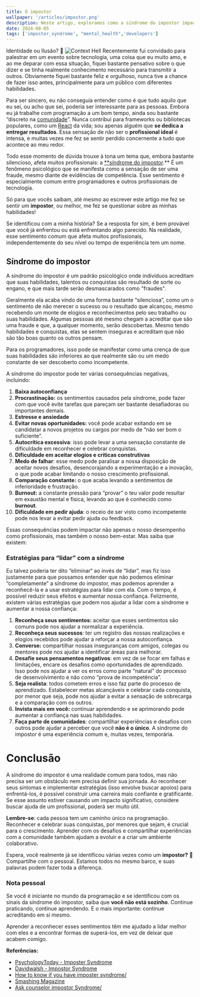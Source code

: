 ```yaml
---
title: O impostor
wallpaper: '/articles/impostor.png'
description: Neste artigo, exploramos como a síndrome do impostor impacta muitos desenvolvedores, desmistificando suas causas e oferecendo insights para superá-la.
date: 2024-08-05
tags: ['impostor_syndrome', "mental_health",'developers']
---
```


Identidade ou Ilusão? 🥷
<Image
  className='w-full h-50'
  src='/articles/impostor.png'
  alt='Context Hell'
  width={600}
  height={600}
  priority
/>
Recentemente fui convidado para palestrar em um evento sobre tecnologia, uma coisa que eu muito amo, e ao me deparar com essa situação, fiquei bastante pensativo sobre o que dizer e se tinha realmente conhecimento necessário para transmitir a outros. Obviamente fiquei bastante feliz e orgulhoso, nunca tive a chance de fazer isso antes, principalmente para um público com diferentes habilidades. 

Para ser sincero, eu não conseguia entender como é que tudo aquilo que eu sei, ou acho que sei, poderia ser interessante para as pessoas. Embora eu já trabalhe com programação a um bom tempo, ainda sou bastante “discreto na [comunidade](https://www.facebook.com/communitydevangola)”. Nunca contribui para frameworks ou bibliotecas populares, como um [React](https://react.dev/) da vida; sou apenas alguém que **se dedica a entregar resultados**. Essa sensação de não ser o **profissional ideal** é intensa, e muitas vezes me fez se sentir perdido concernente a tudo que acontece ao meu redor.

Todo esse momento de dúvida trouxe à tona um tema que, embora bastante silencioso, afeta muitos profissionais: a [**síndrome do impostor](https://pt.wikipedia.org/wiki/S%C3%ADndrome_do_impostor).** É um fenômeno psicológico que se manifesta como a sensação de ser uma fraude, mesmo diante de evidências de competência. Esse sentimento é especialmente comum entre programadores e outros profissionais de tecnologia.

Só para que vocês saibam, até mesmo ao escrever este artigo me fez se sentir um **impostor**, ou melhor, me fez se questionar sobre as minhas habilidades!

Se identificou com a minha história? Se a resposta for sim, é bem provável que você já enfrentou ou está enfrentando algo parecido. Na realidade, esse sentimento comum que afeta muitos profissionais, independentemente do seu nível ou tempo de experiência tem um nome.

## Síndrome do impostor

A síndrome do impostor é um padrão psicológico onde indivíduos acreditam que suas habilidades, talentos ou conquistas são resultado de sorte ou engano, e que mais tarde serão desmascarados como "fraudes". 

Geralmente ela acaba vindo de uma forma bastante “silenciosa”, como um o sentimento de não merecer o sucesso ou o resultado que alcançou, mesmo recebendo um monte de elogios e reconhecimentos pelo seu trabalho ou suas habilidades. Algumas pessoas até mesmo chegam a acreditar que são uma fraude e que, a qualquer momento, serão descobertas. Mesmo tendo habilidades e conquistas, elas se sentem inseguras e acreditam que não são tão boas quanto os outros pensam.

Para os programadores, isso pode se manifestar como uma crença de que suas habilidades são inferiores ao que realmente são ou um medo constante de ser descoberto como incompetente.

A síndrome do impostor pode ter várias consequências negativas, incluindo:

1. **Baixa autoconfiança**
2. **Procrastinação:** os sentimentos causados pela síndrome, pode fazer com que você evite tarefas que pareçam ser bastante desafiadoras ou importantes demais.
3. **Estresse e ansiedade**
4. **Evitar novas oportunidades:** você pode acabar exitando em se candidatar a novos projetos ou cargos por medo de “não ser bom o suficiente”.
5. **Autocrítica excessiva**: isso pode levar a uma sensação constante de dificuldade em reconhecer e celebrar conquistas.
6. **Dificuldade em aceitar elogios e críticas construtivas**
7. **Medo de falhar**: esse medo pode paralisar a nossa disposição de aceitar novos desafios, desencorajando a experimentação e a inovação, o que pode acabar limitando o nosso crescimento profissional.
8. **Comparação constante:** o que acaba levando a sentimentos de inferioridade e frustração.
9. **Burnout:** a constante pressão para “provar” o teu valor pode resultar em exaustão mental e física, levando ao que é conhecido como **burnout**.
10. **Dificuldade em pedir ajuda**: o receio de ser visto como incompetente pode nos levar a evitar pedir ajuda ou feedback.

Essas consequências podem impactar não apenas o nosso desempenho como profissionais, mas também o nosso bem-estar. Mas saiba que existem:

### Estratégias para “lidar” com a síndrome

Eu talvez poderia ter dito “eliminar“ ao invés de “lidar”, mas fiz isso justamente para que possamos entender que não podemos eliminar “completamente” a síndrome do impostor, mas podemos aprender a reconhecê-la e a usar estratégias para lidar com ela. Com o tempo, é possível reduzir seus efeitos e aumentar nossa confiança. Felizmente, existem várias estratégias que podem nos ajudar a lidar com a síndrome e aumentar a nossa confiança:

1. **Reconheça seus sentimentos:** aceitar que esses sentimentos são comuns pode nos ajudar a normalizar a experiência.
2. **Reconheça seus sucessos**: ter um registro das nossas realizações e elogios recebidos pode ajudar a reforçar a nossa autoconfiança.
3. **Converse:** compartilhar nossas inseguranças com amigos, colegas ou mentores pode nos ajudar a identificar áreas para melhorar.
4. **Desafie seus pensamentos negativos**:  em vez de se focar em falhas e limitações, encare os desafios como oportunidades de aprendizado. Isso pode nos ajudar a ver os erros como parte “natural” do processo de desenvolvimento e não como “prova de incompetência”.
5. **Seja realista**: todos cometem erros e isso faz parte do processo de aprendizado. Estabelecer metas alcançáveis e celebrar cada conquista, por menor que seja, pode nos ajudar a evitar a sensação de sobrecarga e a comparação com os outros.
6. **Invista mais em você:** continuar aprendendo e se aprimorando pode aumentar a confiança nas suas habilidades.
7. **Faça parte de comunidades**: compartilhar experiências e desafios com outros pode ajudar a perceber que você **não é o único**. A síndrome do impostor é uma experiência comum e, muitas vezes, temporária.

# Conclusão

A síndrome do impostor é uma realidade comum para todos, mas não precisa ser um obstáculo nem precisa definir sua jornada. Ao reconhecer seus sintomas e implementar estratégias (isso envolve buscar apoios) para enfrentá-los, é possível construir uma carreira mais confiante e gratificante. Se esse assunto estiver causando um impacto significativo, considere buscar ajuda de um profissional, poderá ser muito útil.

**Lembre-se**: cada pessoa tem um caminho único na programação. Reconhecer e celebrar suas conquistas, por menores que sejam, é crucial para o crescimento. Aprender com os desafios e compartilhar experiências com a comunidade também ajudam a evoluir e a criar um ambiente colaborativo.

Espera, você realmente já se identificou várias vezes como um **impostor?** 🤔 Compartilhe com o pessoal. Estamos todos no mesmo barco, e suas palavras podem fazer toda a diferença.

### **Nota pessoal**

Se você é iniciante no mundo da programação e se identificou com os sinais da síndrome do impostor, saiba que **você não está sozinho**. Continue praticando, continue aprendendo. E o mais importante: continue acreditando em si mesmo. 

Aprender a reconhecer esses sentimentos têm me ajudado a lidar melhor com eles e a encontrar formas de superá-los, em vez de deixar que acabem comigo.

**Referências:**
- [PsychologyToday - Imposter Syndrome](https://www.psychologytoday.com/us/basics/imposter-syndrome)
- [Davidwalsh - Impostor Syndrome](https://davidwalsh.name/impostor-syndrome)
- [How to know if you have imposter syndrome/](https://dearmedia.com/how-to-know-if-you-have-imposter-syndrome/)
- [Smashing Magazine](https://www.smashingmagazine.com/)
- [Ask counselor impostor Syndrome/](https://www.campuswell.com/ask-counselor-impostor-syndrome/)